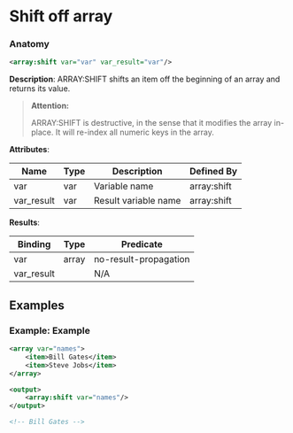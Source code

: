# Shift off array

### Anatomy

```xml
<array:shift var="var" var_result="var"/>
```

 **Description**:
 ARRAY:SHIFT shifts an item off the beginning of an array and returns its value.


> **Attention:**
>
> ARRAY:SHIFT is destructive, in the sense that it modifies the array in-place. It will re-index all numeric keys in the array.

**Attributes**:

| Name | Type | Description | Defined By |
| ---- | ---- | ----------- | ---------- |
| var | var | Variable name | array:shift |
| var_result | var | Result variable name | array:shift |


**Results**:

| Binding | Type | Predicate |
| ------- | ---- | --------- |
| var | array | no-result-propagation |
| var_result |  | N/A |


## Examples

### Example: Example

```xml
<array var="names">
	<item>Bill Gates</item>
	<item>Steve Jobs</item>
</array>

<output>
	<array:shift var="names"/>
</output>

<!-- Bill Gates -->
```

